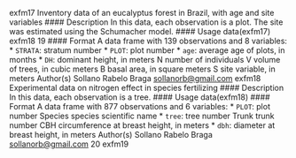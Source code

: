 exfm17 Inventory data of an eucalyptus forest in Brazil, with age and site variables
#### Description
In this data, each observation is a plot. The site was estimated using the Schumacher model.
#### Usage
data(exfm17)
exfm18 19
#### Format
A data frame with 139 observations and 8 variables:
* ``STRATA``: stratum number
* ``PLOT``: plot number
* ``age ``: average age of plots, in months
* `` DH``: dominant height, in meters
N number of individuals
V volume of trees, in cubic meters
B basal area, in square meters
S site variable, in meters
Author(s)
Sollano Rabelo Braga <sollanorb@gmail.com>
exfm18 Experimental data on nitrogen effect in species fertilizing
#### Description
In this data, each observation is a tree.
#### Usage
data(exfm18)
#### Format
A data frame with 877 observations and 6 variables:
* ``PLOT``: plot number
Species species scientific name
* ``tree``:  tree number
Trunk trunk number
CBH circumference at breast height, in meters
* ``dbh``: diameter at breast height, in meters
Author(s)
Sollano Rabelo Braga <sollanorb@gmail.com>
20 exfm19
